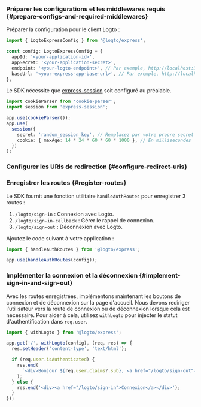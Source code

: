 
### Préparer les configurations et les middlewares requis \{#prepare-configs-and-required-middlewares}

Préparer la configuration pour le client Logto :

```ts title="app.ts"
import { LogtoExpressConfig } from '@logto/express';

const config: LogtoExpressConfig = {
  appId: '<your-application-id>',
  appSecret: '<your-application-secret>',
  endpoint: '<your-logto-endpoint>', // Par exemple, http://localhost:3001
  baseUrl: '<your-express-app-base-url>', // Par exemple, http://localhost:3000
};
```

Le SDK nécessite que [express-session](https://www.npmjs.com/package/express-session) soit configuré au préalable.

```ts title="app.ts"
import cookieParser from 'cookie-parser';
import session from 'express-session';

app.use(cookieParser());
app.use(
  session({
    secret: 'random_session_key', // Remplacez par votre propre secret
    cookie: { maxAge: 14 * 24 * 60 * 60 * 1000 }, // En millisecondes
  })
);
```

### Configurer les URIs de redirection \{#configure-redirect-uris}

<SignInFlowSummary />

<AssumingUrl />

<WebConfigureRedirectUris />

### Enregistrer les routes \{#register-routes}

Le SDK fournit une fonction utilitaire `handleAuthRoutes` pour enregistrer 3 routes :

1. `/logto/sign-in` : Connexion avec Logto.
2. `/logto/sign-in-callback` : Gérer le rappel de connexion.
3. `/logto/sign-out` : Déconnexion avec Logto.

Ajoutez le code suivant à votre application :

```ts title="app.ts"
import { handleAuthRoutes } from '@logto/express';

app.use(handleAuthRoutes(config));
```

### Implémenter la connexion et la déconnexion \{#implement-sign-in-and-sign-out}

Avec les routes enregistrées, implémentons maintenant les boutons de connexion et de déconnexion sur la page d'accueil. Nous devons rediriger l'utilisateur vers la route de connexion ou de déconnexion lorsque cela est nécessaire. Pour aider à cela, utilisez `withLogto` pour injecter le statut d'authentification dans `req.user`.

```ts title="app.ts"
import { withLogto } from '@logto/express';

app.get('/', withLogto(config), (req, res) => {
  res.setHeader('content-type', 'text/html');

  if (req.user.isAuthenticated) {
    res.end(
      `<div>Bonjour ${req.user.claims?.sub}, <a href="/logto/sign-out">Déconnexion</a></div>`
    );
  } else {
    res.end('<div><a href="/logto/sign-in">Connexion</a></div>');
  }
});
```

<Checkpoint />
